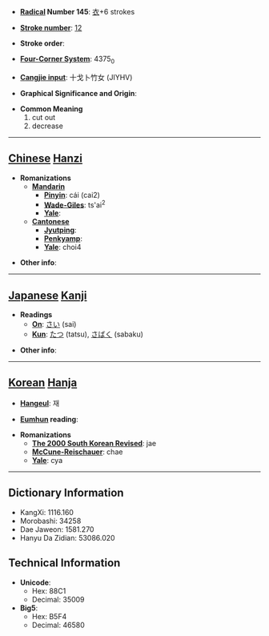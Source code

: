 * '''[[Wiktionary:Chinese radical index| Radical]] Number 145''': [[Wiktionary:Chinese radical index 衣|衣]]+6 strokes

* '''[[Wiktionary:Chinese total strokes index|Stroke number]]''': [[Wiktionary:Chinese total strokes index 12|12]]

* '''Stroke order''': 

* '''[[Wiktionary:Chinese four corner index|Four-Corner System]]''': 4375<sub>0</sub>

* '''[[Wiktionary:Chinese Cangjie index|Cangjie input]]''': 十戈卜竹女 (JIYHV)

* '''Graphical Significance and Origin''': 

* '''Common Meaning'''
*#cut out
*# decrease


----

== [[Chinese]] [[Hanzi]] ==

* '''Romanizations'''
** '''[[Mandarin]]'''
*** '''[[Pinyin]]''': cái (cai2)
*** '''[[Wade-Giles]]''': ts'ai<sup>2</sup>
*** '''[[Yale]]''': 
** '''[[Cantonese]]'''
*** '''[[Jyutping]]''':
*** '''[[Penkyamp]]''': 
*** '''[[Yale]]''': choi4

* '''Other info''': 

----

== [[Japanese]] [[Kanji]] ==

* '''Readings'''
** '''[[On]]''': [[さい]] (sai)
** '''[[Kun]]''': [[たつ]] (tatsu), [[さばく]] (sabaku)

* '''Other info''':  

----

== [[Korean]] [[Hanja]] ==

* '''[[Hangeul]]''': 재

* '''[[Eumhun]] reading''': 

* '''Romanizations'''
** '''[[The 2000 South Korean Revised Romanization|The 2000 South Korean Revised]]''': jae
** '''[[McCune-Reischauer]]''': chae
** '''[[Yale]]''': cya

----

== Dictionary Information ==

* KangXi: 1116.160
* Morobashi: 34258
* Dae Jaweon: 1581.270
* Hanyu Da Zidian: 53086.020

== Technical Information ==

* '''Unicode''':
** Hex: 88C1
** Decimal: 35009
* '''Big5''':
** Hex: B5F4
** Decimal: 46580